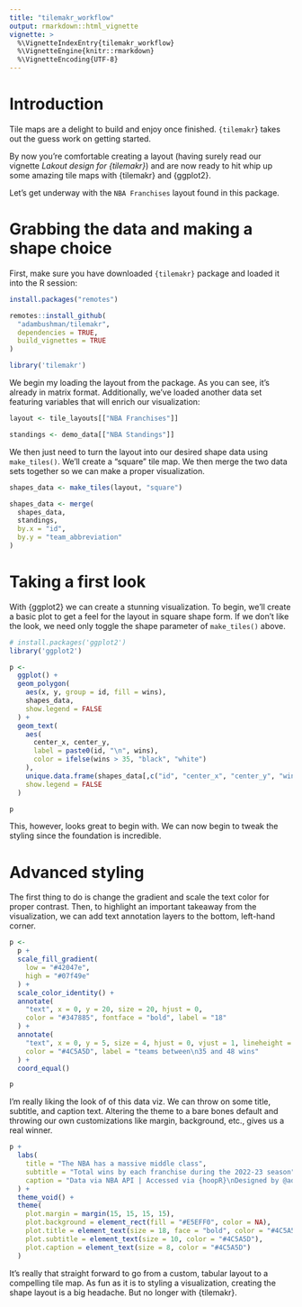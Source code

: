 ```yaml
---
title: "tilemakr_workflow"
output: rmarkdown::html_vignette
vignette: >
  %\VignetteIndexEntry{tilemakr_workflow}
  %\VignetteEngine{knitr::rmarkdown}
  %\VignetteEncoding{UTF-8}
---
```


# Introduction

Tile maps are a delight to build and enjoy once finished. `{tilemakr`} takes out the guess work on getting started.

By now you're comfortable creating a layout (having surely read our vignette *Lakout design for {tilemakr}*) and are now ready to hit whip up some amazing tile maps with {tilemakr} and {ggplot2}. 

Let's get underway with the `NBA Franchises` layout found in this package.


# Grabbing the data and making a shape choice

First, make sure you have downloaded `{tilemakr}` package and loaded it into the R session:

```r
install.packages("remotes")

remotes::install_github(
  "adambushman/tilemakr", 
  dependencies = TRUE, 
  build_vignettes = TRUE
)
```

```r
library('tilemakr')
```

We begin my loading the layout from the package. As you can see, it's already in matrix format. Additionally, we've loaded another data set featuring variables that will enrich our visualization:

```r
layout <- tile_layouts[["NBA Franchises"]]

standings <- demo_data[["NBA Standings"]]
```

We then just need to turn the layout into our desired shape data using `make_tiles()`. We'll create a "square" tile map. We then merge the two data sets together so we can make a proper visualization.

```r
shapes_data <- make_tiles(layout, "square")

shapes_data <- merge(
  shapes_data, 
  standings,
  by.x = "id", 
  by.y = "team_abbreviation"
)
```


# Taking a first look

With {ggplot2} we can create a stunning visualization. To begin, we'll create a basic plot to get a feel for the layout in square shape form. If we don't like the look, we need only toggle the shape parameter of `make_tiles()` above.

```r
# install.packages('ggplot2')
library('ggplot2')

p <- 
  ggplot() +
  geom_polygon(
    aes(x, y, group = id, fill = wins), 
    shapes_data, 
    show.legend = FALSE
  ) +
  geom_text(
    aes(
      center_x, center_y, 
      label = paste0(id, "\n", wins), 
      color = ifelse(wins > 35, "black", "white")
    ), 
    unique.data.frame(shapes_data[,c("id", "center_x", "center_y", "wins")]),
    show.legend = FALSE
  )

p

```

This, however, looks great to begin with. We can now begin to tweak the styling since the foundation is incredible.

# Advanced styling

The first thing to do is change the gradient and scale the text color for proper contrast. Then, to highlight an important takeaway from the visualization, we can add text annotation layers to the bottom, left-hand corner. 

```r
p <- 
  p +
  scale_fill_gradient(
    low = "#42047e", 
    high = "#07f49e"
  ) +
  scale_color_identity() +
  annotate(
    "text", x = 0, y = 20, size = 20, hjust = 0, 
    color = "#347885", fontface = "bold", label = "18"
  ) +
  annotate(
    "text", x = 0, y = 5, size = 4, hjust = 0, vjust = 1, lineheight = 0.8, 
    color = "#4C5A5D", label = "teams between\n35 and 48 wins"
  ) +
  coord_equal()

p

```

I'm really liking the look of of this data viz. We can throw on some title, subtitle, and caption text. Altering the theme to a bare bones default and throwing our own customizations like margin, background, etc., gives us a real winner.

```r
p +
  labs(
    title = "The NBA has a massive middle class", 
    subtitle = "Total wins by each franchise during the 2022-23 season", 
    caption = "Data via NBA API | Accessed via {hoopR}\nDesigned by @adam_bushman using {tilemakr}"
  ) +
  theme_void() +
  theme(
    plot.margin = margin(15, 15, 15, 15), 
    plot.background = element_rect(fill = "#E5EFF0", color = NA), 
    plot.title = element_text(size = 18, face = "bold", color = "#4C5A5D"), 
    plot.subtitle = element_text(size = 10, color = "#4C5A5D"), 
    plot.caption = element_text(size = 8, color = "#4C5A5D")
  )

```

It's really that straight forward to go from a custom, tabular layout to a compelling tile map. As fun as it is to styling a visualization, creating the shape layout is a big headache. But no longer with {tilemakr}.
